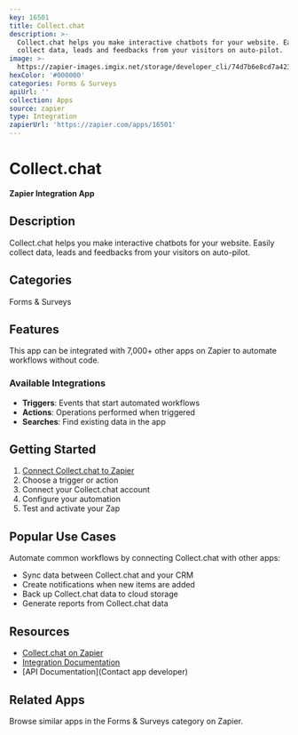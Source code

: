 ```yaml
---
key: 16501
title: Collect.chat
description: >-
  Collect.chat helps you make interactive chatbots for your website. Easily
  collect data, leads and feedbacks from your visitors on auto-pilot.
image: >-
  https://zapier-images.imgix.net/storage/developer_cli/74d7b6e8cd7a423027f1b6beab988b4e.jpg?auto=format%2Ccompress&ixlib=python-3.0.0&q=50
hexColor: '#000000'
categories: Forms & Surveys
apiUrl: ''
collection: Apps
source: zapier
type: Integration
zapierUrl: 'https://zapier.com/apps/16501'
---
```

# Collect.chat

**Zapier Integration App**

## Description

Collect.chat helps you make interactive chatbots for your website. Easily collect data, leads and feedbacks from your visitors on auto-pilot.

## Categories

Forms & Surveys

## Features

This app can be integrated with 7,000+ other apps on Zapier to automate workflows without code.

### Available Integrations

- **Triggers**: Events that start automated workflows
- **Actions**: Operations performed when triggered
- **Searches**: Find existing data in the app

## Getting Started

1. [Connect Collect.chat to Zapier](https://zapier.com/apps/16501)
2. Choose a trigger or action
3. Connect your Collect.chat account
4. Configure your automation
5. Test and activate your Zap

## Popular Use Cases

Automate common workflows by connecting Collect.chat with other apps:

- Sync data between Collect.chat and your CRM
- Create notifications when new items are added
- Back up Collect.chat data to cloud storage
- Generate reports from Collect.chat data

## Resources

- [Collect.chat on Zapier](https://zapier.com/apps/16501)
- [Integration Documentation](https://zapier.com/apps/16501/integrations)
- [API Documentation](Contact app developer)

## Related Apps

Browse similar apps in the Forms & Surveys category on Zapier.
